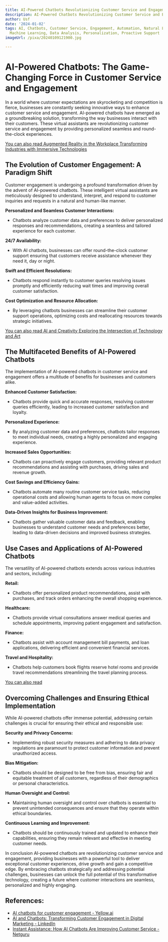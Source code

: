 ```yaml
---
title: AI-Powered Chatbots Revolutionizing Customer Service and Engagement
description: AI-Powered Chatbots Revolutionizing Customer Service and Engagement
author: Usf
date: '2024-01-02'
tags: AI, Chatbots, Customer Service, Engagement, Automation, Natural Language Processing,
  Machine Learning, Data Analysis, Personalization, Proactive Support
imageUrl: /pixa/20240109121900.jpg

---
```

#  AI-Powered Chatbots: The Game-Changing Force in Customer Service and Engagement

In a world where customer expectations are skyrocketing and competition is fierce, businesses are constantly seeking innovative ways to enhance customer service and engagement.  AI-powered chatbots have emerged as  a groundbreaking solution, transforming the way businesses  interact with their customers. These virtual assistants are revolutionizing customer service and engagement by providing personalized  seamless and round-the-clock experiences.

[You can also read Augmented Reality in the Workplace Transforming Industries with Immersive Technologies](Augmented%20Reality%20in%20the%20Workplace%20Transforming%20Industries%20with%20Immersive%20Technologies)


## The  Evolution of Customer Engagement: A Paradigm Shift

Customer  engagement is  undergoing a profound transformation driven by the advent of AI-powered chatbots. These  intelligent virtual assistants are meticulously  designed to understand, interpret, and respond to customer inquiries and requests in a natural and human-like manner. 

**Personalized and  Seamless Customer Interactions:**
- Chatbots analyze customer data and preferences to deliver personalized responses and recommendations, creating a  seamless and tailored experience for each customer.

**24/7  Availability:**
- With AI chatbots, businesses can  offer round-the-clock customer support ensuring that  customers receive assistance whenever they need it, day or night.

**Swift and Efficient Resolutions:**
- Chatbots respond instantly  to customer queries resolving issues promptly and efficiently reducing wait  times and  improving overall customer satisfaction.

**Cost Optimization  and Resource Allocation:**
- By leveraging chatbots businesses  can streamline their customer  support operations, optimizing costs and reallocating resources  towards strategic initiatives.

[You can also read AI and Creativity Exploring the  Intersection of Technology and Art](AI%20and%20Creativity%20Exploring%20the%20Intersection%20of%20Technology%20and%20Art)


## The Multifaceted Benefits of AI-Powered Chatbots

The implementation of AI-powered chatbots in customer service  and engagement offers a multitude of benefits for businesses and customers alike.

**Enhanced Customer Satisfaction:**
- Chatbots provide quick and accurate responses, resolving customer queries efficiently, leading to increased customer satisfaction and loyalty.

**Personalized Experience:** 
- By  analyzing customer data and preferences, chatbots  tailor responses to meet individual needs, creating a highly personalized and engaging experience.

**Increased Sales  Opportunities:**
- Chatbots can proactively engage customers, providing relevant product recommendations and assisting  with purchases, driving sales and revenue growth.

**Cost Savings and Efficiency  Gains:**
- Chatbots automate many  routine customer service tasks, reducing operational  costs and  allowing human agents to focus on more complex and value-added activities.

**Data-Driven Insights for Business Improvement:**
- Chatbots gather valuable customer data and feedback, enabling businesses to understand customer  needs and preferences better, leading to data-driven decisions and improved business strategies.

## Use Cases  and Applications of AI-Powered Chatbots

The versatility  of AI-powered chatbots extends across various industries and sectors, including:

**Retail:**
- Chatbots  offer personalized product recommendations, assist with purchases,  and track orders enhancing the overall shopping experience.

**Healthcare:**
- Chatbots provide  virtual consultations answer medical  queries and schedule appointments, improving  patient engagement and satisfaction.

**Finance:**
- Chatbots assist with account management bill payments, and  loan applications, delivering efficient and convenient financial services.

**Travel and Hospitality:**
- Chatbots  help customers  book flights reserve hotel rooms and  provide travel recommendations streamlining  the travel planning process.

[You can  also read ]()


##  Overcoming Challenges  and Ensuring Ethical Implementation

While AI-powered chatbots offer immense potential,  addressing certain challenges is crucial for  ensuring their ethical and responsible use:

**Security and Privacy Concerns:**
- Implementing robust security measures and adhering to data privacy regulations are paramount to protect customer information and prevent unauthorized access.

**Bias Mitigation:**
- Chatbots should be designed to be free from bias, ensuring  fair  and equitable treatment of all customers, regardless of their demographics or personal characteristics.

**Human Oversight and Control:**
- Maintaining human oversight and control over  chatbots  is essential  to prevent unintended consequences and ensure that  they operate within ethical boundaries.

**Continuous Learning and Improvement:**
- Chatbots should be  continuously  trained and updated to enhance their capabilities, ensuring they remain relevant and effective in meeting customer needs.

In conclusion AI-powered  chatbots are revolutionizing  customer service and engagement, providing  businesses with a powerful tool to deliver exceptional customer experiences, drive growth and gain a competitive edge. By embracing chatbots strategically and addressing potential challenges, businesses can unlock the full potential of this  transformative technology, creating a future where customer interactions are seamless, personalized and  highly engaging.

## References:
- [AI chatbots for customer engagement - Yellow.ai](https://yellow.ai/blog/chatbots-for-customer-engagement/)
- [AI and Chatbots: Transforming Customer Engagement in Digital Marketing - LinkedIn](https://www.linkedin.com/pulse/ai-chatbots-transforming-customer-engagement-digital-idauf)
- [Instant Assistance: How AI Chatbots Are Improving Customer Service - Netguru](https://www.netguru.com/blog/ai-chatbots-improving-customer-service)
